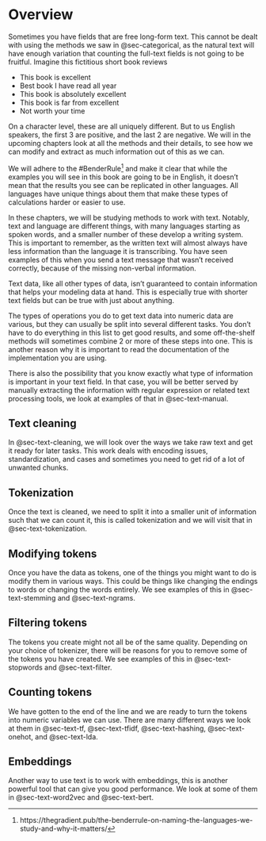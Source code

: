# Overview {#sec-text}

Sometimes you have fields that are free long-form text. This cannot be dealt with using the methods we saw in @sec-categorical, as the natural text will have enough variation that counting the full-text fields is not going to be fruitful. Imagine this fictitious short book reviews

- This book is excellent
- Best book I have read all year
- This book is absolutely excellent
- This book is far from excellent
- Not worth your time

On a character level, these are all uniquely different. But to us English speakers, the first 3 are positive, and the last 2 are negative. We will in the upcoming chapters look at all the methods and their details, to see how we can modify and extract as much information out of this as we can.

We will adhere to the #BenderRule[^1] and make it clear that while the examples you will see in this book are going to be in English, it doesn't mean that the results you see can be replicated in other languages. All languages have unique things about them that make these types of calculations harder or easier to use.

[^1]: https://thegradient.pub/the-benderrule-on-naming-the-languages-we-study-and-why-it-matters/

In these chapters, we will be studying methods to work with text. Notably, text and language are different things, with many languages starting as spoken words, and a smaller number of these develop a writing system. This is important to remember, as the written text will almost always have less information than the language it is transcribing. You have seen examples of this when you send a text message that wasn't received correctly, because of the missing non-verbal information.

Text data, like all other types of data, isn't guaranteed to contain information that helps your modeling data at hand. This is especially true with shorter text fields but can be true with just about anything. 

The types of operations you do to get text data into numeric data are various, but they can usually be split into several different tasks. You don't have to do everything in this list to get good results, and some off-the-shelf methods will sometimes combine 2 or more of these steps into one. This is another reason why it is important to read the documentation of the implementation you are using. 

There is also the possibility that you know exactly what type of information is important in your text field. In that case, you will be better served by manually extracting the information with regular expression or related text processing tools, we look at examples of that in @sec-text-manual.

## Text cleaning

In @sec-text-cleaning, we will look over the ways we take raw text and get it ready for later tasks. This work deals with encoding issues, standardization, and cases and sometimes you need to get rid of a lot of unwanted chunks.

## Tokenization

Once the text is cleaned, we need to split it into a smaller unit of information such that we can count it, this is called tokenization and we will visit that in @sec-text-tokenization.

## Modifying tokens

Once you have the data as tokens, one of the things you might want to do is modify them in various ways. This could be things like changing the endings to words or changing the words entirely. We see examples of this in @sec-text-stemming and @sec-text-ngrams.

## Filtering tokens

The tokens you create might not all be of the same quality. Depending on your choice of tokenizer, there will be reasons for you to remove some of the tokens you have created. We see examples of this in @sec-text-stopwords and @sec-text-filter.

## Counting tokens

We have gotten to the end of the line and we are ready to turn the tokens into numeric variables we can use. There are many different ways we look at them in @sec-text-tf, @sec-text-tfidf, @sec-text-hashing, @sec-text-onehot, and @sec-text-lda.

## Embeddings

Another way to use text is to work with embeddings, this is another powerful tool that can give you good performance. We look at some of them in @sec-text-word2vec and @sec-text-bert.

